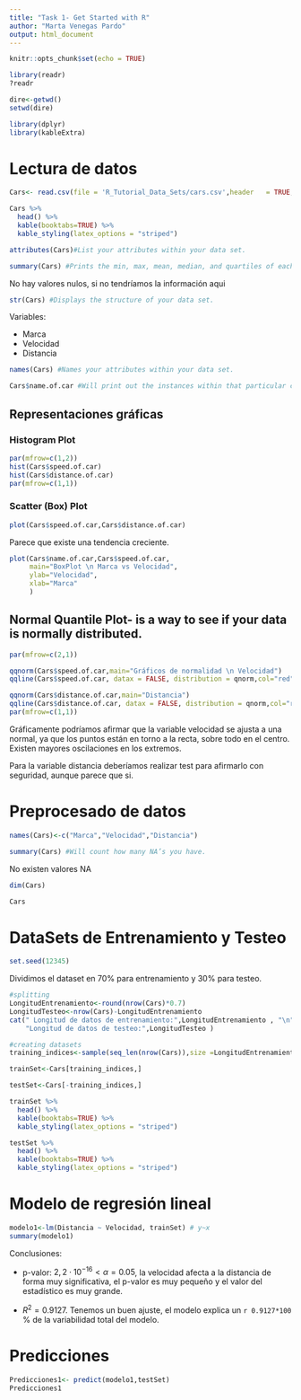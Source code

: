 ```yaml
---
title: "Task 1- Get Started with R"
author: "Marta Venegas Pardo"
output: html_document
---
```


```r
knitr::opts_chunk$set(echo = TRUE)
```



```r
library(readr) 
?readr

dire<-getwd() 
setwd(dire) 

library(dplyr)
library(kableExtra)
```

# Lectura de datos

```r
Cars<- read.csv(file = 'R_Tutorial_Data_Sets/cars.csv',header   = TRUE,sep=",")

Cars %>% 
  head() %>% 
  kable(booktabs=TRUE) %>% 
  kable_styling(latex_options = "striped")
```


```r
attributes(Cars)#List your attributes within your data set.
```


```r
summary(Cars) #Prints the min, max, mean, median, and quartiles of each attribute.
```

No hay valores nulos, si no tendríamos la información aqui


```r
str(Cars) #Displays the structure of your data set.
```

Variables:

- Marca
- Velocidad
- Distancia


```r
names(Cars) #Names your attributes within your data set.
```


```r
Cars$name.of.car #Will print out the instances within that particular column in your data set.
```

## Representaciones gráficas


### Histogram Plot

```r
par(mfrow=c(1,2))
hist(Cars$speed.of.car)
hist(Cars$distance.of.car)
par(mfrow=c(1,1))
```





### Scatter (Box) Plot
```r
plot(Cars$speed.of.car,Cars$distance.of.car)
```

Parece que existe una tendencia creciente.


```r
plot(Cars$name.of.car,Cars$speed.of.car,
     main="BoxPlot \n Marca vs Velocidad",
     ylab="Velocidad",
     xlab="Marca"
     )
```


## Normal Quantile Plot- is a way to see if your data is normally distributed.


```r
par(mfrow=c(2,1))

qqnorm(Cars$speed.of.car,main="Gráficos de normalidad \n Velocidad")
qqline(Cars$speed.of.car, datax = FALSE, distribution = qnorm,col="red")

qqnorm(Cars$distance.of.car,main="Distancia")
qqline(Cars$distance.of.car, datax = FALSE, distribution = qnorm,col="red")
par(mfrow=c(1,1))
```

Gráficamente podríamos afirmar que la variable velocidad se ajusta a una normal, ya que los puntos están en torno a la recta, sobre todo en el centro. Existen mayores oscilaciones en los extremos.

Para la variable distancia deberíamos realizar test para afirmarlo con seguridad, aunque parece que si.



# Preprocesado de datos

```r
names(Cars)<-c("Marca","Velocidad","Distancia")
```


```r
summary(Cars) #Will count how many NA’s you have.
```
 
No existen valores NA

```r
dim(Cars)
```



```r
Cars
```

# DataSets de Entrenamiento y Testeo

```r
set.seed(12345)
```

Dividimos el dataset en 70$\%$ para entrenamiento y 30$\%$ para testeo.




```r
#splitting
LongitudEntrenamiento<-round(nrow(Cars)*0.7) 
LongitudTesteo<-nrow(Cars)-LongitudEntrenamiento
cat(" Longitud de datos de entrenamiento:",LongitudEntrenamiento , "\n",
    "Longitud de datos de testeo:",LongitudTesteo )
```



```r
#creating datasets
training_indices<-sample(seq_len(nrow(Cars)),size =LongitudEntrenamiento)

trainSet<-Cars[training_indices,]

testSet<-Cars[-training_indices,] 
```

```r
trainSet %>% 
  head() %>% 
  kable(booktabs=TRUE) %>% 
  kable_styling(latex_options = "striped")
```


```r
testSet %>% 
  head() %>% 
  kable(booktabs=TRUE) %>% 
  kable_styling(latex_options = "striped")
```


# Modelo de regresión lineal

```r
modelo1<-lm(Distancia ~ Velocidad, trainSet) # y~x
summary(modelo1)
```

Conclusiones:

- p-valor: $2,2 \cdot 10^{-16} < \alpha = 0.05$, la velocidad afecta a la distancia de forma muy significativa, el p-valor es muy pequeño y el valor del estadístico es muy grande.

- $R^2 = 0.9127$. Tenemos un buen ajuste, el modelo explica un `r 0.9127*100` $\%$ de la variabilidad total del modelo.


# Predicciones

```r
Predicciones1<- predict(modelo1,testSet)
Predicciones1
```

